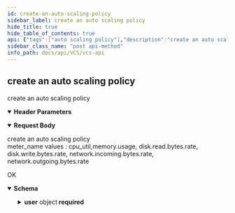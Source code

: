```yaml
---
id: create-an-auto-scaling-policy
sidebar_label: create an auto scaling policy
hide_title: true
hide_table_of_contents: true
api: {"tags":["auto scaling policy"],"description":"create an auto scaling policy","parameters":[{"name":"x-api-host","in":"header","description":"認證必要參數","required":true,"schema":{"type":"string","default":"openstack-taichung-default-2"},"examples":{"production":{"summary":"production","value":"openstack-taichung-default-2"},"staging":{"summary":"staging","value":"openstack-taichung-default"}}}],"requestBody":{"description":"create an auto scaling policy  \nmeter_name values : cpu_util,memory.usage, disk.read.bytes.rate,\n          disk.write.bytes.rate, network.incoming.bytes.rate, network.outgoing.bytes.rate","content":{"application/json":{"schema":{"required":["meter_name","name","project","scale_max_size","scaleup_threshold"],"type":"object","properties":{"name":{"type":"string","example":"TestASP (required)"},"meter_name":{"type":"string","enum":["cpu_util","memory.usage","disk.read.bytes.rate","disk.write.bytes.rate","network.incoming.bytes.rate","network.outgoing.bytes.rate"]},"scaleup_threshold":{"type":"integer"},"scaledown_threshold":{"type":"integer"},"scale_max_size":{"type":"integer"},"project":{"type":"integer"},"desc":{"type":"string","example":"This ASP is for... (optional)"}}}}}},"responses":{"200":{"description":"OK","content":{"application/json":{"schema":{"required":["id","meter_name","name","platform","project","scale_max_size","scaledown_threshold","scaleup_threshold","user"],"type":"object","properties":{"id":{"type":"integer","format":"int64"},"name":{"type":"string"},"project":{"type":"integer","format":"int64"},"description":{"type":"string"},"meter_name":{"type":"string","enum":["cpu_util","memory.usage","disk.read.bytes.rate","disk.write.bytes.rate","network.incoming.bytes.rate","network.outgoing.bytes.rate"]},"scaleup_threshold":{"type":"integer","format":"int64"},"scaledown_threshold":{"type":"integer","format":"int64"},"scale_max_size":{"type":"integer","format":"int64"},"user":{"required":["display_name","email","id","username"],"type":"object","properties":{"id":{"type":"string"},"display_name":{"type":"string"},"username":{"type":"string"},"email":{"type":"string"}}},"platform":{"type":"string"}}}}}}},"method":"post","path":"/auto_scaling_policies/","servers":[{"description":"production url","url":"https://apigateway.twcc.ai/api/v3/openstack-taichung-default-2/"},{"description":"staging url","url":"https://apigateway.twcc.tw/api/v3/openstack-taichung-default/"}],"security":[{"ApiKeyAuth":[]}],"securitySchemes":{"ApiKeyAuth":{"type":"apiKey","in":"header","name":"x-api-key"}},"jsonRequestBodyExample":{"name":"TestASP (required)","meter_name":"cpu_util","scaleup_threshold":0,"scaledown_threshold":0,"scale_max_size":0,"project":0,"desc":"This ASP is for... (optional)"},"info":{"version":"1.3.0","title":"VCS API"},"postman":{"name":"create an auto scaling policy","description":{"content":"create an auto scaling policy","type":"text/plain"},"url":{"path":["auto_scaling_policies",""],"host":["{{baseUrl}}"],"query":[],"variable":[]},"header":[{"disabled":false,"description":{"content":"(Required) 認證必要參數","type":"text/plain"},"key":"x-api-host","value":""},{"key":"Content-Type","value":"application/json"},{"key":"Accept","value":"application/json"}],"method":"POST","body":{"mode":"raw","raw":"\"\"","options":{"raw":{"language":"json"}}}}}
sidebar_class_name: "post api-method"
info_path: docs/api/VCS/vcs-api
---
```



## create an auto scaling policy



create an auto scaling policy

<details style={{"marginBottom":"1rem"}} data-collapsed={false} open={true}><summary style={{}}><strong>Header Parameters</strong></summary><div><ul><ParamsItem className={"paramsItem"} param={{"name":"x-api-host","in":"header","description":"認證必要參數","required":true,"schema":{"type":"string","default":"openstack-taichung-default-2"},"examples":{"production":{"summary":"production","value":"openstack-taichung-default-2"},"staging":{"summary":"staging","value":"openstack-taichung-default"}}}}></ParamsItem></ul></div></details><details style={{}} data-collapsed={false} open={true}><summary style={{"textAlign":"left"}}><strong>Request Body</strong></summary><div style={{"textAlign":"left","marginLeft":"1rem"}}><div style={{"marginTop":"1rem","marginBottom":"1rem"}}>

create an auto scaling policy  
meter_name values : cpu_util,memory.usage, disk.read.bytes.rate,
          disk.write.bytes.rate, network.incoming.bytes.rate, network.outgoing.bytes.rate

</div></div><ul style={{"marginLeft":"1rem"}}><SchemaItem collapsible={false} name={"name"} required={true} schemaDescription={undefined} schemaName={"string"} qualifierMessage={undefined}></SchemaItem><SchemaItem collapsible={false} name={"meter_name"} required={true} schemaDescription={undefined} schemaName={"string"} qualifierMessage={"**Possible values:** [`cpu_util`, `memory.usage`, `disk.read.bytes.rate`, `disk.write.bytes.rate`, `network.incoming.bytes.rate`, `network.outgoing.bytes.rate`]"}></SchemaItem><SchemaItem collapsible={false} name={"scaleup_threshold"} required={true} schemaDescription={undefined} schemaName={"integer"} qualifierMessage={undefined}></SchemaItem><SchemaItem collapsible={false} name={"scaledown_threshold"} required={false} schemaDescription={undefined} schemaName={"integer"} qualifierMessage={undefined}></SchemaItem><SchemaItem collapsible={false} name={"scale_max_size"} required={true} schemaDescription={undefined} schemaName={"integer"} qualifierMessage={undefined}></SchemaItem><SchemaItem collapsible={false} name={"project"} required={true} schemaDescription={undefined} schemaName={"integer"} qualifierMessage={undefined}></SchemaItem><SchemaItem collapsible={false} name={"desc"} required={false} schemaDescription={undefined} schemaName={"string"} qualifierMessage={undefined}></SchemaItem></ul></details><div><ApiTabs><TabItem label={"200"} value={"200"}><div>

OK

</div><div><details style={{}} data-collapsed={false} open={true}><summary style={{"textAlign":"left"}}><strong>Schema</strong></summary><div style={{"textAlign":"left","marginLeft":"1rem"}}></div><ul style={{"marginLeft":"1rem"}}><SchemaItem collapsible={false} name={"id"} required={true} schemaDescription={undefined} schemaName={"int64"} qualifierMessage={undefined}></SchemaItem><SchemaItem collapsible={false} name={"name"} required={true} schemaDescription={undefined} schemaName={"string"} qualifierMessage={undefined}></SchemaItem><SchemaItem collapsible={false} name={"project"} required={true} schemaDescription={undefined} schemaName={"int64"} qualifierMessage={undefined}></SchemaItem><SchemaItem collapsible={false} name={"description"} required={false} schemaDescription={undefined} schemaName={"string"} qualifierMessage={undefined}></SchemaItem><SchemaItem collapsible={false} name={"meter_name"} required={true} schemaDescription={undefined} schemaName={"string"} qualifierMessage={"**Possible values:** [`cpu_util`, `memory.usage`, `disk.read.bytes.rate`, `disk.write.bytes.rate`, `network.incoming.bytes.rate`, `network.outgoing.bytes.rate`]"}></SchemaItem><SchemaItem collapsible={false} name={"scaleup_threshold"} required={true} schemaDescription={undefined} schemaName={"int64"} qualifierMessage={undefined}></SchemaItem><SchemaItem collapsible={false} name={"scaledown_threshold"} required={true} schemaDescription={undefined} schemaName={"int64"} qualifierMessage={undefined}></SchemaItem><SchemaItem collapsible={false} name={"scale_max_size"} required={true} schemaDescription={undefined} schemaName={"int64"} qualifierMessage={undefined}></SchemaItem><SchemaItem collapsible={true} className={"schemaItem"}><details style={{}}><summary style={{}}><strong>user</strong><span style={{"opacity":"0.6"}}> object</span><strong style={{"fontSize":"var(--ifm-code-font-size)","color":"var(--openapi-required)"}}> required</strong></summary><div style={{"marginLeft":"1rem"}}><ul><SchemaItem collapsible={false} name={"id"} required={true} schemaDescription={undefined} schemaName={"string"} qualifierMessage={undefined}></SchemaItem><SchemaItem collapsible={false} name={"display_name"} required={true} schemaDescription={undefined} schemaName={"string"} qualifierMessage={undefined}></SchemaItem><SchemaItem collapsible={false} name={"username"} required={true} schemaDescription={undefined} schemaName={"string"} qualifierMessage={undefined}></SchemaItem><SchemaItem collapsible={false} name={"email"} required={true} schemaDescription={undefined} schemaName={"string"} qualifierMessage={undefined}></SchemaItem></ul></div></details></SchemaItem><SchemaItem collapsible={false} name={"platform"} required={true} schemaDescription={undefined} schemaName={"string"} qualifierMessage={undefined}></SchemaItem></ul></details></div></TabItem></ApiTabs></div>
      